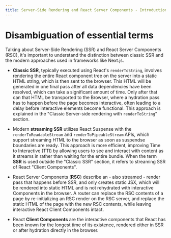 ```yaml
---
title: Server-Side Rendering and React Server Components - Introduction
---
```


# Disambiguation of essential terms

Talking about Server-Side Rendering (SSR) and React Server Components (RSC), it's important to understand the distinction between classic SSR and the modern approaches used in frameworks like Next.js.

* **Classic SSR**, typically executed using React's `renderToString`, involves rendering the entire React component tree on the server into a static HTML string, which is then sent to the browser.
This HTML will be generated in one final pass after all data dependencies have been resolved, which can take a significant amount of time.
Only after that can that HTML be transported to the Browser, where a hydration pass has to happen before the page becomes interactive, often leading to a delay before interactive elements become functional.
This approach is explained in the "Classic Server-side rendering with `renderToString`" section.

* Modern **streaming SSR** utilizes React Suspense with the `renderToReadableStream` and `renderToPipeableStream` APIs, which support streaming HTML to the browser as soon as suspendse boundaries are ready.
This approach is more efficient, improving Time to Interactive (TTI) by allowing users to see and interact with content as it streams in rather than waiting for the entire bundle.
When the term **SSR** is used outside the "Classic SSR" section, it refers to streaming SSR of React "Client Components".

* React Server Components (**RSC**) describe an - also streamed - render pass that happens before SSR, and only creates static JSX, which will be rendered into static HTML and is not rehydrated with interactive Components in the browser.
A router can replace the RSC contents of a page by re-initializing an RSC render on the RSC server, and replace the static HTML of the page with the new RSC contents, while leaving interactive React Client Components intact.

* React **Client Components** are the interactive components that React has been known for the longest time of its existence, rendered either in SSR or after hydration directly in the browser.
